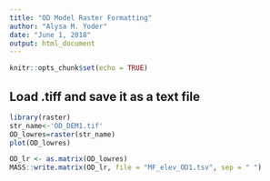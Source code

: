 ```yaml
---
title: "OD Model Raster Formatting"
author: "Alysa M. Yoder"
date: "June 1, 2018"
output: html_document
---
```


```r
knitr::opts_chunk$set(echo = TRUE)
```

## Load .tiff and save it as a text file 
```r
library(raster)
str_name<-'OD_DEM1.tif' 
OD_lowres=raster(str_name)
plot(OD_lowres)

OD_lr <- as.matrix(OD_lowres)
MASS::write.matrix(OD_lr, file = "MF_elev_OD1.tsv", sep = " ")

```


